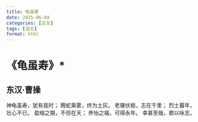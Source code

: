 ```yaml
---
title: 龟虽寿
date: 2025-06-09
categories: [古文]
tags: [语文]
format: html
---
```

# 《龟虽寿》*
## 东汉·曹操
神龟虽寿，犹有竟时；
腾蛇乘雾，终为土灰。
老骥伏枥，志在千里；
烈士暮年，壮心不已。
盈缩之期，不但在天；
养怡之福，可得永年。
幸甚至哉，歌以咏志。